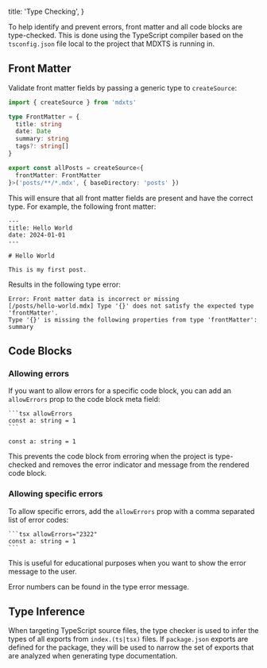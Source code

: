  title: 'Type Checking',
}

To help identify and prevent errors, front matter and all code blocks are type-checked. This is done using the TypeScript compiler based on the `tsconfig.json` file local to the project that MDXTS is running in.

## Front Matter

Validate front matter fields by passing a generic type to `createSource`:

```ts filename="data.ts"
import { createSource } from 'mdxts'

type FrontMatter = {
  title: string
  date: Date
  summary: string
  tags?: string[]
}

export const allPosts = createSource<{
  frontMatter: FrontMatter
}>('posts/**/*.mdx', { baseDirectory: 'posts' })
```

This will ensure that all front matter fields are present and have the correct type. For example, the following front matter:

```mdx filename="posts/hello-world.mdx"
---
title: Hello World
date: 2024-01-01
---

# Hello World

This is my first post.
```

Results in the following type error:

```
Error: Front matter data is incorrect or missing
[/posts/hello-world.mdx] Type '{}' does not satisfy the expected type 'frontMatter'.
Type '{}' is missing the following properties from type 'frontMatter': summary
```

## Code Blocks

### Allowing errors

If you want to allow errors for a specific code block, you can add an `allowErrors` prop to the code block meta field:

````mdx
```tsx allowErrors
const a: string = 1
```
````

```tsx allowErrors
const a: string = 1
```

This prevents the code block from erroring when the project is type-checked and removes the error indicator and message from the rendered code block.

### Allowing specific errors

To allow specific errors, add the `allowErrors` prop with a comma separated list of error codes:

````mdx
```tsx allowErrors="2322"
const a: string = 1
```
````

This is useful for educational purposes when you want to show the error message to the user.

<Note>Error numbers can be found in the type error message.</Note>

## Type Inference

When targeting TypeScript source files, the type checker is used to infer the types of all exports from `index.(ts|tsx)` files. If `package.json` exports are defined for the package, they will be used to narrow the set of exports that are analyzed when generating type documentation.
